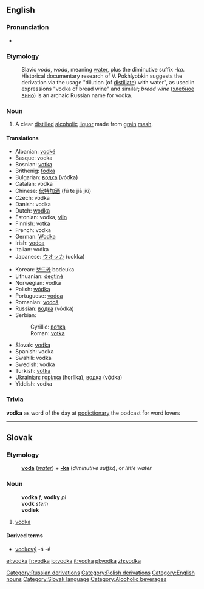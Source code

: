 {{wikipedia}}
==English==

===Pronunciation===
*{{IPA|/ˈvɒdkə/}}

===Etymology===
:Slavic ''voda'', ''woda'', meaning [[water]], plus the diminutive suffix ''-ka''. Historical documentary research of V. Pokhlyobkin suggests the derivation via the usage "dilution (of [[distil]]late) with water", as used in expressions "vodka of bread wine" and similar; ''bread wine'' ([[хлебное вино]]) is an archaic Russian name for vodka.

===Noun===
{{en-noun-reg}}

# A clear [[distil]]led [[alcoholic]] [[liquor]] made from [[grain]] [[mash]].

====Translations====
{{top}}
*Albanian: [[vodkë]] {{f}}
*Basque: vodka
*Bosnian: [[votka#Bosnian|votka]] {{f}}
*Brithenig: [[fodka]] {{f}}
*Bulgarian: [[водка]] (vódka) {{f}}
*Catalan: vodka {{f}}
*Chinese: [[伏特加酒]] (fú tè jiā jiǔ)
*Czech: vodka {{f}}
*Danish: vodka {{c}}
*Dutch: [[wodka]] {{c}}
*Estonian: vodka, [[viin]]
*Finnish: [[votka]]
*French: vodka {{f}}
*German: [[Wodka]] {{m}}
*Irish: [[vodca]] {{m}}
*Italian: vodka {{f}}
*Japanese: [[ウオッカ]] (uokka)
{{mid}}
*Korean: [[보드카]] bodeuka
*Lithuanian: [[degtinė]] {{f}}
*Norwegian: vodka {{c}}
*Polish: [[wódka]] {{f}}
*Portuguese: [[vodca]] {{f}}
*Romanian: [[vodcă]] {{f}}
*Russian: [[водка]] (vódka) {{f}}
*Serbian:
*:Cyrillic: [[вотка#Serbian|вотка]] {{f}}
*:Roman: [[votka#Serbian|votka]] {{f}}
*Slovak: [[vodka#Slovak|vodka]] {{f}}
*Spanish: vodka {{f}}
*Swahili: vodka
*Swedish: vodka {{c}}
*Turkish: [[votka]]
*Ukrainian: [[горілка]] {{f}} (horílka), [[водка]] (vódka) {{f}}
*Yiddish: vodka {{m}}
{{bottom}}

===Trivia===
'''vodka''' as word of the day at [http://podictionary.libsyn.com/index.php?post_id=102074 podictionary] the podcast for word lovers

----

==Slovak==
===Etymology===
:'''[[voda#Slovak|voda]]''' (''[[water]]'') + '''[[-ka#Slovak|-ka]]''' (''diminutive suffix''), or ''little water''
===Noun===
:'''vodka''' ''f'', '''vodky''' ''pl''
:'''vodk''' ''stem''
:'''vodiek''' ''{{genpl}}''
:{{decpat}} {{zena}}
# [[vodka#English|vodka]]
====Derived terms====
* [[vodkový]] -á -é

[[Category:Russian derivations]]
[[Category:Polish derivations]]
[[Category:English nouns]]
[[Category:Slovak language]]
[[Category:Alcoholic beverages]]

[[el:vodka]]
[[fr:vodka]]
[[io:vodka]]
[[it:vodka]]
[[pl:vodka]]
[[zh:vodka]]